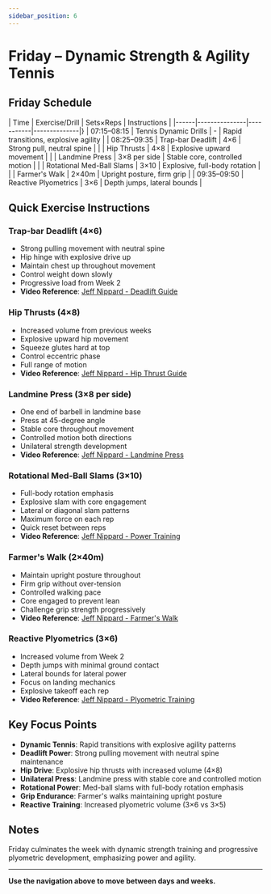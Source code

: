 ```yaml
---
sidebar_position: 6
---
```



<WorkoutNav weekNumber={3} />

# Friday – Dynamic Strength & Agility Tennis

## Friday Schedule

| Time | Exercise/Drill | Sets×Reps | Instructions |
|------|---------------|-----------|--------------|}
| 07:15–08:15 | Tennis Dynamic Drills | - | Rapid transitions, explosive agility |
| 08:25–09:35 | Trap-bar Deadlift | 4×6 | Strong pull, neutral spine |
| | Hip Thrusts | 4×8 | Explosive upward movement |
| | Landmine Press | 3×8 per side | Stable core, controlled motion |
| | Rotational Med-Ball Slams | 3×10 | Explosive, full-body rotation |
| | Farmer's Walk | 2×40m | Upright posture, firm grip |
| 09:35–09:50 | Reactive Plyometrics | 3×6 | Depth jumps, lateral bounds |

## Quick Exercise Instructions

### Trap-bar Deadlift (4×6)
- Strong pulling movement with neutral spine
- Hip hinge with explosive drive up
- Maintain chest up throughout movement
- Control weight down slowly
- Progressive load from Week 2
- **Video Reference**: [Jeff Nippard - Deadlift Guide](https://www.youtube.com/watch?v=op9kVnSso6Q)

### Hip Thrusts (4×8)
- Increased volume from previous weeks
- Explosive upward hip movement
- Squeeze glutes hard at top
- Control eccentric phase
- Full range of motion
- **Video Reference**: [Jeff Nippard - Hip Thrust Guide](https://www.youtube.com/watch?v=xDmFkJxPzeM)

### Landmine Press (3×8 per side)
- One end of barbell in landmine base
- Press at 45-degree angle
- Stable core throughout movement
- Controlled motion both directions
- Unilateral strength development
- **Video Reference**: [Jeff Nippard - Landmine Press](https://www.youtube.com/watch?v=kR8gZcCK5-8)

### Rotational Med-Ball Slams (3×10)
- Full-body rotation emphasis
- Explosive slam with core engagement
- Lateral or diagonal slam patterns
- Maximum force on each rep
- Quick reset between reps
- **Video Reference**: [Jeff Nippard - Power Training](https://www.youtube.com/watch?v=K8aGBKy3a1k)

### Farmer's Walk (2×40m)
- Maintain upright posture throughout
- Firm grip without over-tension
- Controlled walking pace
- Core engaged to prevent lean
- Challenge grip strength progressively
- **Video Reference**: [Jeff Nippard - Farmer's Walk](https://www.youtube.com/watch?v=p8FWv6bUJ7w)

### Reactive Plyometrics (3×6)
- Increased volume from Week 2
- Depth jumps with minimal ground contact
- Lateral bounds for lateral power
- Focus on landing mechanics
- Explosive takeoff each rep
- **Video Reference**: [Jeff Nippard - Plyometric Training](https://www.youtube.com/watch?v=tcY1dI5-Teo)

## Key Focus Points

- **Dynamic Tennis**: Rapid transitions with explosive agility patterns
- **Deadlift Power**: Strong pulling movement with neutral spine maintenance
- **Hip Drive**: Explosive hip thrusts with increased volume (4×8)
- **Unilateral Press**: Landmine press with stable core and controlled motion
- **Rotational Power**: Med-ball slams with full-body rotation emphasis
- **Grip Endurance**: Farmer's walks maintaining upright posture
- **Reactive Training**: Increased plyometric volume (3×6 vs 3×5)

## Notes

Friday culminates the week with dynamic strength training and progressive plyometric development, emphasizing power and agility.

---

**Use the navigation above to move between days and weeks.**
